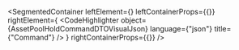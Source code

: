 
<SegmentedContainer
  leftElement={<AssetPoolHoldCommandDTODesc />}
  leftContainerProps={{}}
  rightElement={
    <CodeHighlighter
      object={AssetPoolHoldCommandDTOVisualJson}
      language={"json"}
      title={"Command"}
    />
  }
  rightContainerProps={{}}
/>
